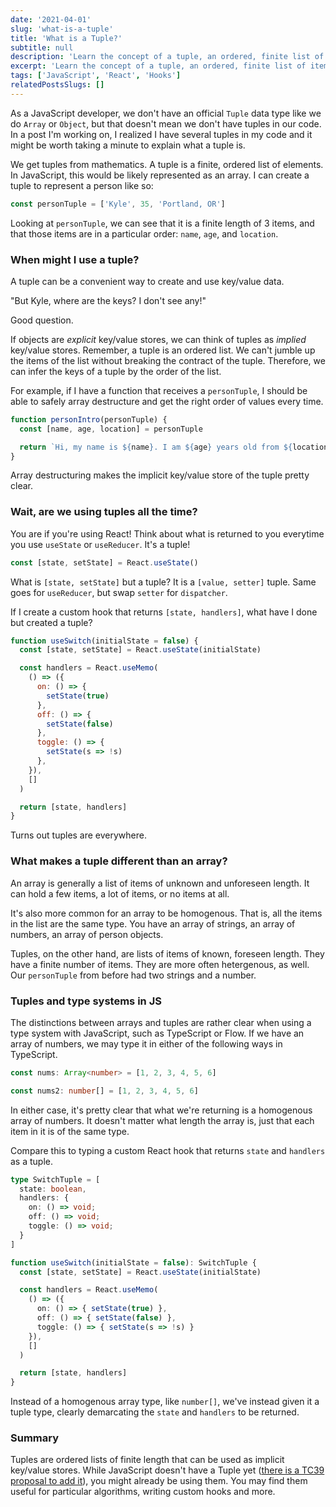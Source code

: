 ```yaml
---
date: '2021-04-01'
slug: 'what-is-a-tuple'
title: 'What is a Tuple?'
subtitle: null
description: 'Learn the concept of a tuple, an ordered, finite list of items that represents an implicit key/value store, and where you might already be using them in JavaScript.'
excerpt: 'Learn the concept of a tuple, an ordered, finite list of items that represents an implicit key/value store, and where you might already be using them in JavaScript.'
tags: ['JavaScript', 'React', 'Hooks']
relatedPostsSlugs: []
---
```


As a JavaScript developer, we don't have an official `Tuple` data type like we do `Array` or `Object`, but that doesn't mean we don't have tuples in our code. In a post I'm working on, I realized I have several tuples in my code and it might be worth taking a minute to explain what a tuple is.

We get tuples from mathematics. A tuple is a finite, ordered list of elements. In JavaScript, this would be likely represented as an array. I can create a tuple to represent a person like so:

```javascript
const personTuple = ['Kyle', 35, 'Portland, OR']
```

Looking at `personTuple`, we can see that it is a finite length of 3 items, and that those items are in a particular order: `name`, `age`, and `location`.

### When might I use a tuple?

A tuple can be a convenient way to create and use key/value data.

"But Kyle, where are the keys? I don't see any!"

Good question.

If objects are _explicit_ key/value stores, we can think of tuples as _implied_ key/value stores. Remember, a tuple is an ordered list. We can't jumble up the items of the list without breaking the contract of the tuple. Therefore, we can infer the keys of a tuple by the order of the list.

For example, if I have a function that receives a `personTuple`, I should be able to safely array destructure and get the right order of values every time.

```javascript
function personIntro(personTuple) {
  const [name, age, location] = personTuple

  return `Hi, my name is ${name}. I am ${age} years old from ${location}.`
}
```

Array destructuring makes the implicit key/value store of the tuple pretty clear.

### Wait, are we using tuples all the time?

You are if you're using React! Think about what is returned to you everytime you use `useState` or `useReducer`. It's a tuple!

```javascript
const [state, setState] = React.useState()
```

What is `[state, setState]` but a tuple? It is a `[value, setter]` tuple. Same goes for `useReducer`, but swap `setter` for `dispatcher`.

If I create a custom hook that returns `[state, handlers]`, what have I done but created a tuple?

```javascript
function useSwitch(initialState = false) {
  const [state, setState] = React.useState(initialState)

  const handlers = React.useMemo(
    () => ({
      on: () => {
        setState(true)
      },
      off: () => {
        setState(false)
      },
      toggle: () => {
        setState(s => !s)
      },
    }),
    []
  )

  return [state, handlers]
}
```

Turns out tuples are everywhere.

### What makes a tuple different than an array?

An array is generally a list of items of unknown and unforeseen length. It can hold a few items, a lot of items, or no items at all.

It's also more common for an array to be homogenous. That is, all the items in the list are the same type. You have an array of strings, an array of numbers, an array of person objects.

Tuples, on the other hand, are lists of items of known, foreseen length. They have a finite number of items. They are more often hetergenous, as well. Our `personTuple` from before had two strings and a number.

### Tuples and type systems in JS

The distinctions between arrays and tuples are rather clear when using a type system with JavaScript, such as TypeScript or Flow. If we have an array of numbers, we may type it in either of the following ways in TypeScript.

```typescript
const nums: Array<number> = [1, 2, 3, 4, 5, 6]

const nums2: number[] = [1, 2, 3, 4, 5, 6]
```

In either case, it's pretty clear that what we're returning is a homogenous array of numbers. It doesn't matter what length the array is, just that each item in it is of the same type.

Compare this to typing a custom React hook that returns `state` and `handlers` as a tuple.

```typescript
type SwitchTuple = [
  state: boolean,
  handlers: {
    on: () => void;
    off: () => void;
    toggle: () => void;
  }
]

function useSwitch(initialState = false): SwitchTuple {
  const [state, setState] = React.useState(initialState)

  const handlers = React.useMemo(
    () => ({
      on: () => { setState(true) },
      off: () => { setState(false) },
      toggle: () => { setState(s => !s) }
    }),
    []
  )

  return [state, handlers]
}
```

Instead of a homogenous array type, like `number[]`, we've instead given it a tuple type, clearly demarcating the `state` and `handlers` to be returned.

### Summary

Tuples are ordered lists of finite length that can be used as implicit key/value stores. While JavaScript doesn't have a Tuple yet ([there is a TC39 proposal to add it](https://github.com/tc39/proposal-record-tuple)), you might already be using them. You may find them useful for particular algorithms, writing custom hooks and more.

